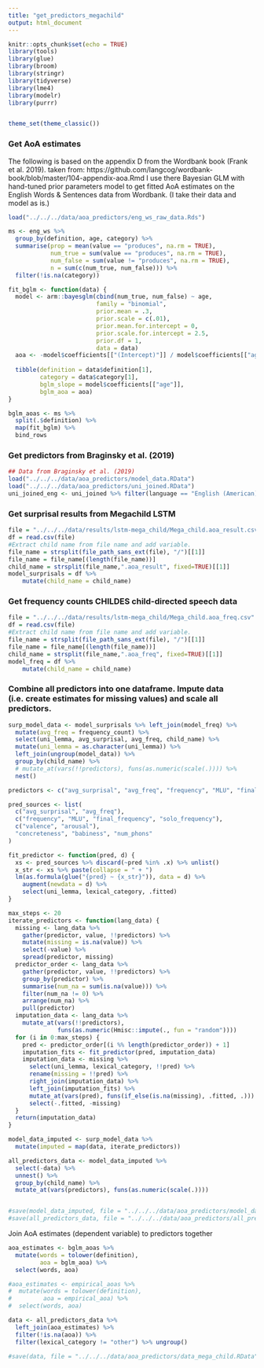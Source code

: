 ```yaml
---
title: "get_predictors_megachild"
output: html_document
---
```


```r
knitr::opts_chunk$set(echo = TRUE)
library(tools)
library(glue)
library(broom)
library(stringr)
library(tidyverse)
library(lme4)
library(modelr)
library(purrr)


theme_set(theme_classic())
```

### Get AoA estimates
The following is based on the appendix D from the Wordbank book (Frank et al. 2019).
taken from: https://github.com/langcog/wordbank-book/blob/master/104-appendix-aoa.Rmd 
I use there Bayesian GLM with hand-tuned prior parameters model to get fitted AoA estimates on the English Words & Sentences data from Wordbank. (I take their data and model as is.)
```r
load("../../../data/aoa_predictors/eng_ws_raw_data.Rds")

ms <- eng_ws %>%
  group_by(definition, age, category) %>%
  summarise(prop = mean(value == "produces", na.rm = TRUE), 
            num_true = sum(value == "produces", na.rm = TRUE), 
            num_false = sum(value != "produces", na.rm = TRUE), 
            n = sum(c(num_true, num_false))) %>%
  filter(!is.na(category))

fit_bglm <- function(data) {
  model <- arm::bayesglm(cbind(num_true, num_false) ~ age, 
                         family = "binomial", 
                         prior.mean = .3,
                         prior.scale = c(.01),
                         prior.mean.for.intercept = 0,
                         prior.scale.for.intercept = 2.5,
                         prior.df = 1,
                         data = data)
  aoa <- -model$coefficients[["(Intercept)"]] / model$coefficients[["age"]]
  
  tibble(definition = data$definition[1],
         category = data$category[1],
         bglm_slope = model$coefficients[["age"]],
         bglm_aoa = aoa)
}

bglm_aoas <- ms %>%
  split(.$definition) %>%
  map(fit_bglm) %>%
  bind_rows

```

### Get predictors from Braginsky et al. (2019) 

```r

## Data from Braginsky et al. (2019)
load("../../../data/aoa_predictors/model_data.RData")
load("../../../data/aoa_predictors/uni_joined.RData")
uni_joined_eng <- uni_joined %>% filter(language == "English (American)")

```

### Get surprisal results from Megachild LSTM

```r

file = "../../../data/results/lstm-mega_child/Mega_child.aoa_result.csv"
df = read.csv(file)
#Extract child name from file name and add variable.
file_name = strsplit(file_path_sans_ext(file), "/")[[1]]
file_name = file_name[(length(file_name))]
child_name = strsplit(file_name,".aoa_result", fixed=TRUE)[[1]]
model_surprisals = df %>%
    mutate(child_name = child_name)

```

### Get frequency counts CHILDES child-directed speech data

```r
file = "../../../data/results/lstm-mega_child/Mega_child.aoa_freq.csv"
df = read.csv(file)
#Extract child name from file name and add variable.
file_name = strsplit(file_path_sans_ext(file), "/")[[1]]
file_name = file_name[(length(file_name))]
child_name = strsplit(file_name,".aoa_freq", fixed=TRUE)[[1]]
model_freq = df %>%
    mutate(child_name = child_name)

```

### Combine all predictors into one dataframe. Impute data (i.e. create estimates for missing values) and scale all predictors. 

```r

surp_model_data <- model_surprisals %>% left_join(model_freq) %>% 
  mutate(avg_freq = frequency_count) %>% 
  select(uni_lemma, avg_surprisal, avg_freq, child_name) %>% 
  mutate(uni_lemma = as.character(uni_lemma)) %>% 
  left_join(ungroup(model_data)) %>% 
  group_by(child_name) %>%
  # mutate_at(vars(!!predictors), funs(as.numeric(scale(.)))) %>%
  nest()

predictors <- c("avg_surprisal", "avg_freq", "frequency", "MLU", "final_frequency", "solo_frequency", "num_phons", "concreteness", "valence", "arousal", "babiness")

pred_sources <- list(
  c("avg_surprisal", "avg_freq"),
  c("frequency", "MLU", "final_frequency", "solo_frequency"),
  c("valence", "arousal"),
  "concreteness", "babiness", "num_phons"
)

fit_predictor <- function(pred, d) {
  xs <- pred_sources %>% discard(~pred %in% .x) %>% unlist()
  x_str <- xs %>% paste(collapse = " + ")
  lm(as.formula(glue("{pred} ~ {x_str}")), data = d) %>%
    augment(newdata = d) %>%
    select(uni_lemma, lexical_category, .fitted)
}

max_steps <- 20
iterate_predictors <- function(lang_data) {
  missing <- lang_data %>%
    gather(predictor, value, !!predictors) %>%
    mutate(missing = is.na(value)) %>%
    select(-value) %>%
    spread(predictor, missing)
  predictor_order <- lang_data %>%
    gather(predictor, value, !!predictors) %>%
    group_by(predictor) %>%
    summarise(num_na = sum(is.na(value))) %>%
    filter(num_na != 0) %>%
    arrange(num_na) %>%
    pull(predictor)
  imputation_data <- lang_data %>%
    mutate_at(vars(!!predictors),
              funs(as.numeric(Hmisc::impute(., fun = "random"))))
  for (i in 0:max_steps) {
    pred <- predictor_order[(i %% length(predictor_order)) + 1]
    imputation_fits <- fit_predictor(pred, imputation_data)
    imputation_data <- missing %>%
      select(uni_lemma, lexical_category, !!pred) %>%
      rename(missing = !!pred) %>%
      right_join(imputation_data) %>%
      left_join(imputation_fits) %>%
      mutate_at(vars(pred), funs(if_else(is.na(missing), .fitted, .))) %>%
      select(-.fitted, -missing)
  }
  return(imputation_data)
}

model_data_imputed <- surp_model_data %>%
  mutate(imputed = map(data, iterate_predictors)) 

all_predictors_data <- model_data_imputed %>%
  select(-data) %>%
  unnest() %>%
  group_by(child_name) %>%
  mutate_at(vars(predictors), funs(as.numeric(scale(.))))


#save(model_data_imputed, file = "../../../data/aoa_predictors/model_data_imputed_mega_child.RData")
#save(all_predictors_data, file = "../../../data/aoa_predictors/all_predictors_data_mega_child.RData")

```

Join AoA estimates (dependent variable) to predictors together

```r

aoa_estimates <- bglm_aoas %>% 
  mutate(words = tolower(definition),
         aoa = bglm_aoa) %>% 
  select(words, aoa)

#aoa_estimates <- empirical_aoas %>% 
#  mutate(words = tolower(definition),
#         aoa = empirical_aoa) %>% 
#  select(words, aoa)

data <- all_predictors_data %>% 
  left_join(aoa_estimates) %>% 
  filter(!is.na(aoa)) %>% 
  filter(lexical_category != "other") %>% ungroup()
  
#save(data, file = "../../../data/aoa_predictors/data_mega_child.RData")

```